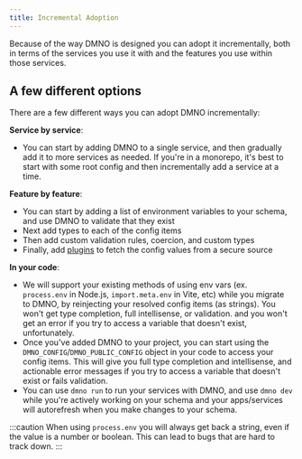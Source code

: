```yaml
---
title: Incremental Adoption
---
```


Because of the way DMNO is designed you can adopt it incrementally, both in terms of the services you use it with and the features you use within those services. 

## A few different options

There are a few different ways you can adopt DMNO incrementally:

**Service by service**: 
- You can start by adding DMNO to a single service, and then gradually add it to more services as needed. If you're in a monorepo, it's best to start with some root config and then incrementally add a service at a time. 

**Feature by feature**: 
  - You can start by adding a list of environment variables to your schema, and use DMNO to validate that they exist
  - Next add types to each of the config items
  - Then add custom validation rules, coercion, and custom types
  - Finally, add [plugins](/docs/plugins/overview) to fetch the config values from a secure source

**In your code**: 
  - We will support your existing methods of using env vars (ex. `process.env` in Node.js, `import.meta.env` in Vite, etc) while you migrate to DMNO, by reinjecting your resolved config items (as strings). You won't get type completion, full intellisense, or validation. and you won't get an error if you try to access a variable that doesn't exist, unfortunately.
  - Once you've added DMNO to your project, you can start using the `DMNO_CONFIG`/`DMNO_PUBLIC_CONFIG` object in your code to access your config items. This will give you full type completion and intellisense, and actionable error messages if you try to access a variable that doesn't exist or fails validation.
  - You can use `dmno run` to run your services with DMNO, and use `dmno dev` while you're actively working on your schema and your apps/services will autorefresh when you make changes to your schema.


:::caution
When using `process.env` you will always get back a string, even if the value is a number or boolean. This can lead to bugs that are hard to track down. 
:::


